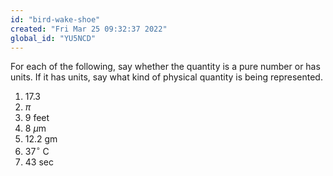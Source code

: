 ```yaml
---
id: "bird-wake-shoe"
created: "Fri Mar 25 09:32:37 2022"
global_id: "YU5NCD"
---
```



For each of the following, say whether the quantity is a pure number or has units. If it has units, say what kind of physical quantity is being represented.

1. 17.3
#. $\pi$
#. 9 feet
#. 8 $\mu$m
#. 12.2 gm
#. 37$^\circ$ C
#. 43 sec

